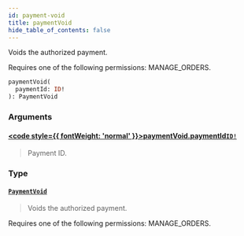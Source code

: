 ```yaml
---
id: payment-void
title: paymentVoid
hide_table_of_contents: false
---
```








Voids the authorized payment. 

Requires one of the following permissions: MANAGE_ORDERS.

```graphql
paymentVoid(
  paymentId: ID!
): PaymentVoid
```


### Arguments

#### [<code style={{ fontWeight: 'normal' }}>paymentVoid.<b>paymentId</b></code>](#)<Bullet />[`ID!`](../../../developer/api-reference/scalars/id) <Badge class="secondary" text="non-null"/> <Badge class="secondary" text="scalar"/>
> Payment ID.
> 

### Type

#### [`PaymentVoid`](../../../developer/api-reference/objects/payment-void) <Badge class="secondary" text="object"/>
> Voids the authorized payment. 

Requires one of the following permissions: MANAGE_ORDERS.
> 





